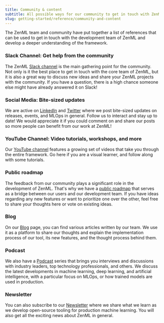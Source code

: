 ---
title: Community & content
subtitle: All possible ways for our community to get in touch with ZenML.
slug: getting-started/reference/community-and-content
---


The ZenML team and community have put together a list of references that can be used to get in touch with the development team of ZenML and develop a deeper understanding of the framework.

### Slack Channel: Get help from the community

The ZenML [Slack channel](https://zenml.io/slack) is the main gathering point for the community. Not only is it the best place to get in touch with the core team of ZenML, but it is also a great way to discuss new ideas and share your ZenML projects with the community. If you have a question, there is a high chance someone else might have already answered it on Slack!

### Social Media: Bite-sized updates

We are active on [LinkedIn](https://www.linkedin.com/company/zenml) and [Twitter](https://twitter.com/zenml%5Fio) where we post bite-sized updates on releases, events, and MLOps in general. Follow us to interact and stay up to date! We would appreciate it if you could comment on and share our posts so more people can benefit from our work at ZenML!

### YouTube Channel: Video tutorials, workshops, and more

Our [YouTube channel](https://www.youtube.com/c/ZenML) features a growing set of videos that take you through the entire framework. Go here if you are a visual learner, and follow along with some tutorials.

### Public roadmap

The feedback from our community plays a significant role in the development of ZenML. That's why we have a [public roadmap](https://zenml.io/roadmap) that serves as a bridge between our users and our development team. If you have ideas regarding any new features or want to prioritize one over the other, feel free to share your thoughts here or vote on existing ideas.

### Blog

On our [Blog](https://zenml.io/blog/) page, you can find various articles written by our team. We use it as a platform to share our thoughts and explain the implementation process of our tool, its new features, and the thought process behind them.

### Podcast

We also have a [Podcast](https://podcast.zenml.io/) series that brings you interviews and discussions with industry leaders, top technology professionals, and others. We discuss the latest developments in machine learning, deep learning, and artificial intelligence, with a particular focus on MLOps, or how trained models are used in production.

### Newsletter

You can also subscribe to our [Newsletter](https://zenml.io/newsletter-signup) where we share what we learn as we develop open-source tooling for production machine learning. You will also get all the exciting news about ZenML in general.

